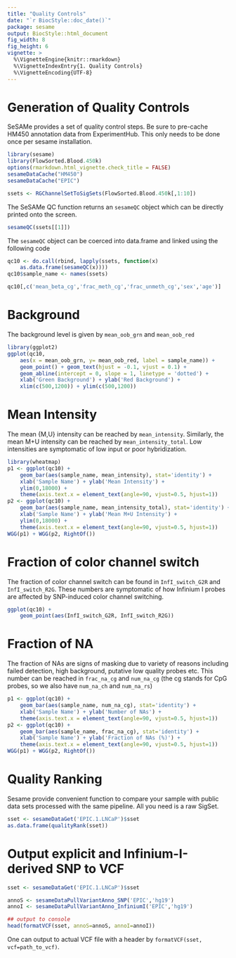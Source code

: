 ```yaml
---
title: "Quality Controls"
date: "`r BiocStyle::doc_date()`"
package: sesame
output: BiocStyle::html_document
fig_width: 8
fig_height: 6
vignette: >
  %\VignetteEngine{knitr::rmarkdown}
  %\VignetteIndexEntry{1. Quality Controls}
  %\VignetteEncoding{UTF-8}
---
```


# Generation of Quality Controls

SeSAMe provides a set of quality control steps.
Be sure to pre-cache HM450 annotation data from ExperimentHub.
This only needs to be done once per sesame installation.
```r
library(sesame)
library(FlowSorted.Blood.450k)
options(rmarkdown.html_vignette.check_title = FALSE)
sesameDataCache("HM450")
sesameDataCache("EPIC")

ssets <- RGChannelSetToSigSets(FlowSorted.Blood.450k[,1:10])
```

The SeSAMe QC function returns an `sesameQC` object which can be
directly printed onto the screen.
```r
sesameQC(ssets[[1]])
```

The `sesameQC` object can be coerced into data.frame and linked
using the following code
```r
qc10 <- do.call(rbind, lapply(ssets, function(x)
    as.data.frame(sesameQC(x))))
qc10$sample_name <- names(ssets)

qc10[,c('mean_beta_cg','frac_meth_cg','frac_unmeth_cg','sex','age')]
```

# Background

The background level is given by `mean_oob_grn` and `mean_oob_red`
```r
library(ggplot2)
ggplot(qc10,
    aes(x = mean_oob_grn, y= mean_oob_red, label = sample_name)) +
    geom_point() + geom_text(hjust = -0.1, vjust = 0.1) +
    geom_abline(intercept = 0, slope = 1, linetype = 'dotted') +
    xlab('Green Background') + ylab('Red Background') +
    xlim(c(500,1200)) + ylim(c(500,1200))
```

# Mean Intensity

The mean {M,U} intensity can be reached by `mean_intensity`.
Similarly, the mean M+U intensity can be reached by
`mean_intensity_total`. Low intensities are symptomatic of low
input or poor hybridization.

```r
library(wheatmap)
p1 <- ggplot(qc10) +
    geom_bar(aes(sample_name, mean_intensity), stat='identity') +
    xlab('Sample Name') + ylab('Mean Intensity') +
    ylim(0,18000) +
    theme(axis.text.x = element_text(angle=90, vjust=0.5, hjust=1))
p2 <- ggplot(qc10) +
    geom_bar(aes(sample_name, mean_intensity_total), stat='identity') +
    xlab('Sample Name') + ylab('Mean M+U Intensity') +
    ylim(0,18000) +
    theme(axis.text.x = element_text(angle=90, vjust=0.5, hjust=1))
WGG(p1) + WGG(p2, RightOf())
```

# Fraction of color channel switch

The fraction of color channel switch can be found in 
`InfI_switch_G2R` and `InfI_switch_R2G`. These numbers are 
symptomatic of how Infinium I probes are affected by SNP-induced
color channel switching.
```r
ggplot(qc10) +
    geom_point(aes(InfI_switch_G2R, InfI_switch_R2G))
```

# Fraction of NA

The fraction of NAs are signs of masking due to variety of reasons
including failed detection, high background, putative low quality
probes etc. This number can be reached in `frac_na_cg` and 
`num_na_cg` (the cg stands for CpG probes, so we also have
`num_na_ch` and `num_na_rs`)
```r
p1 <- ggplot(qc10) +
    geom_bar(aes(sample_name, num_na_cg), stat='identity') +
    xlab('Sample Name') + ylab('Number of NAs') +
    theme(axis.text.x = element_text(angle=90, vjust=0.5, hjust=1))
p2 <- ggplot(qc10) +
    geom_bar(aes(sample_name, frac_na_cg), stat='identity') +
    xlab('Sample Name') + ylab('Fraction of NAs (%)') +
    theme(axis.text.x = element_text(angle=90, vjust=0.5, hjust=1))
WGG(p1) + WGG(p2, RightOf())
```

# Quality Ranking

Sesame provide convenient function to compare your sample with
public data sets processed with the same pipeline. All you need
is a raw SigSet.
```r
sset <- sesameDataGet('EPIC.1.LNCaP')$sset
as.data.frame(qualityRank(sset))
```

# Output explicit and Infinium-I-derived SNP to VCF

```r
sset <- sesameDataGet('EPIC.1.LNCaP')$sset

annoS <- sesameDataPullVariantAnno_SNP('EPIC','hg19')
annoI <- sesameDataPullVariantAnno_InfiniumI('EPIC','hg19')

## output to console
head(formatVCF(sset, annoS=annoS, annoI=annoI))
```

One can output to actual VCF file with a header by `formatVCF(sset,
vcf=path_to_vcf)`.
